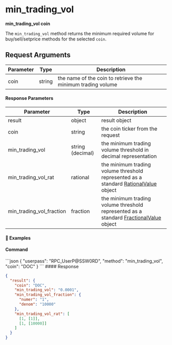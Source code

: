 
# min\_trading\_vol

**min\_trading\_vol coin**

The `min_trading_vol` method returns the minimum required volume for buy/sell/setprice methods for the selected `coin`.

## Request Arguments

| Parameter | Type   | Description                                                 |
| --------- | ------ | ----------------------------------------------------------- |
| coin      | string | the name of the coin to retrieve the minimum trading volume |

#### Response Parameters

| Parameter                   | Type             | Description                                                                                                                                             |
| --------------------------- | ---------------- | ------------------------------------------------------------------------------------------------------------------------------------------------------- |
| result                      | object           | result object                                                                                                                                           |
| coin                        | string           | the coin ticker from the request                                                                                                                        |
| min\_trading\_vol           | string (decimal) | the minimum trading volume threshold in decimal representation                                                                                          |
| min\_trading\_vol\_rat      | rational         | the minimum trading volume threshold represented as a standard [RationalValue](/komodo-defi-framework/api/common_structures/#rational-value) object     |
| min\_trading\_vol\_fraction | fraction         | the minimum trading volume threshold represented as a standard [FractionalValue](/komodo-defi-framework/api/common_structures/#fractional-value) object |

#### 📌 Examples

#### Command

<CodeGroup title="" tag="POST" label="min_trading_vol" mm2MethodDecorate="true">
  ```json
  {
    "userpass": "RPC_UserP@SSW0RD",
    "method": "min_trading_vol",
    "coin": "DOC"
  }
  ```
</CodeGroup>

<CollapsibleSection expandedText="Hide Response" collapsedText="Show Response">
  #### Response

  ```json
  {
    "result": {
      "coin": "DOC",
      "min_trading_vol": "0.0001",
      "min_trading_vol_fraction": {
        "numer": "1",
        "denom": "10000"
      },
      "min_trading_vol_rat": [
        [1, [1]],
        [1, [10000]]
      ]
    }
  }
  ```
</CollapsibleSection>
